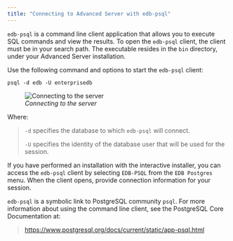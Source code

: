 ```yaml
---
title: "Connecting to Advanced Server with edb-psql"
---
```


<div id="connecting_to_advanced_server_with_psql" class="registered_link"></div>


`edb-psql` is a command line client application that allows you to execute SQL commands and view the results. To open the `edb-psql` client, the client must be in your search path. The executable resides in the `bin` directory, under your Advanced Server installation.

Use the following command and options to start the `edb-psql` client:

``` text
psql -d edb -U enterprisedb
```

<figure><img src="../images/connecting_to_server.png" class="align-center" alt="Connecting to the server" /><figcaption aria-hidden="true"><em>Connecting to the server</em></figcaption></figure>

Where:

> `-d` specifies the database to which `edb-psql` will connect.
>
> `-U` specifies the identity of the database user that will be used for the session.

If you have performed an installation with the interactive installer, you can access the `edb-psql` client by selecting `EDB-PSQL` from the `EDB Postgres` menu. When the client opens, provide connection information for your session.

`edb-psql` is a symbolic link to PostgreSQL community `psql`. For more information about using the command line client, see the PostgreSQL Core Documentation at:

> <https://www.postgresql.org/docs/current/static/app-psql.html>
